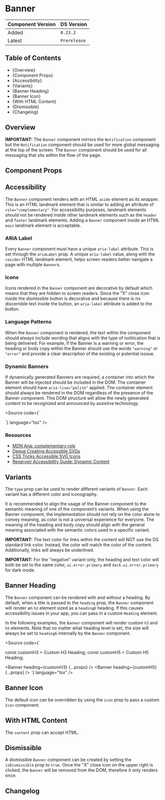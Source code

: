 

<Meta of={BannerStories} />

# Banner

| Component Version | DS Version   |
| ----------------- | ------------ |
| Added             | `0.23.2`     |
| Latest            | `Prerelease` |

## Table of Contents

- {<Link href="#overiew" target="_self">Overview</Link>}
- {<Link href="#component-props" target="_self">Component Props</Link>}
- {<Link href="#accessibility" target="_self">Accessibility</Link>}
- {<Link href="#variants" target="_self">Variants</Link>}
- {<Link href="#banner-heading" target="_self">Banner Heading</Link>}
- {<Link href="#banner-icon" target="_self">Banner Icon</Link>}
- {<Link href="#with-html-content" target="_self">With HTML Content</Link>}
- {<Link href="#dismissible" target="_self">Dismissible</Link>}
- {<Link href="#changelog" target="_self">Changelog</Link>}

## Overview

<Description of={BannerStories} />

**IMPORTANT:** The `Banner` component mirrors the `Notification` component but
the `Notification` component should be used for more global messaging at the top
of the screen. The `Banner` component should be used for all messaging that
sits within the flow of the page.

## Component Props

<Canvas of={BannerStories.WithControls} />

<ArgTypes of={BannerStories.WithControls} />

## Accessibility

The `Banner` component renders with an HTML `aside` element as its
wrapper. This is an HTML landmark element that is similar to adding an attribute
of `role="complementary"`. For accessibility purposes, landmark elements should
not be rendered inside other landmark elements such as the `header` and `footer`
landmark elements. Adding a `Banner` component inside an HTML `main`
landmark element is acceptable.

### ARIA Label

Every `Banner` component must have a unique `aria-label` attribute. This
is set through the `ariaLabel` prop. A unique `aria-label` value, along with the
`<aside>` HTML landmark element, helps screen readers better navigate a page
with multiple `Banner`s.

### Icons

Icons rendered in the `Banner` component are decorative by default which
means that they are hidden to screen readers. Since the "X" close icon inside
the dismissible button is decorative and because there is no discernible text
inside the button, an `aria-label` attribute is added to the button.

### Language Patterns

When the `Banner` component is rendered, the text within the component
should always include wording that aligns with the type of notitication that is
being delivered. For example, if the Banner is a warning or error, the
heading or body copy within the Banner should use the words `"warning"` or
`"error"` and provide a clear description of the existing or potential isssue.

### Dynamic Banners

If dynamically generated Banners are required, a container into which the
Banner will be injected should be included in the DOM. The container
element should have `aria-live="polite"` applied. The container element should
always be rendered in the DOM regardless of the presence of the Banner
component. This DOM structure will allow the newly generated content to be
recognized and announced by assistive technology.

<Source
  code={`
<div aria-live="polite">
  <Banner {...props} />
</div>
`}
  language="tsx"
/>

### Resources

- [MDN Aria: complementary role](https://developer.mozilla.org/en-US/docs/Web/Accessibility/ARIA/Roles/complementary_role)
- [Deque Creating Accessible SVGs](https://www.deque.com/blog/creating-accessible-svgs/)
- [CSS Tricks Accessible SVG Icons](https://css-tricks.com/accessible-svg-icons/)
- [Reservoir Accessibility Guide: Dynamic Content](..?path=/docs/accessibility-guide-dynamic-content--docs)

## Variants

The `type` prop can be used to render different variants of `Banner`. Each
variant has a different color and iconography.

It is recommended to align the usage of the Banner component to the semantic
meaning of one of the component’s variants. When using the Banner component,
the implementation should not rely on the color alone to convey meaning, as
color is not a universal experience for everyone. The meaning of the heading
and body copy should align with the general meaning associated with the semantic
colors used in a specific variant.

**IMPORTANT:** The text color for links within the content will NOT use the
DS standard link color. Instead, the color will match the color of the content.
Additionally, links will always be underlined.

**IMPORTANT:** For the "negative" variant only, the heading and text color will
both be set to the same color, `ui.error.primary` and `dark.ui.error.primary`
for dark mode.

<Canvas of={BannerStories.TypeVariants} />

## Banner Heading

The `Banner` component can be rendered with and without a heading. By
default, when a title is passed to the `heading` prop, the
`Banner` component will render an `h2` element sized as a `heading6`
heading. If this causes accessibility issues in your app, you can pass in a
custom `Heading` element.

In the following examples, the `Banner` component will render custom `h3`
and `h5` elements. Note that no matter what heading level is set, the size will
always be set to `heading6` internally by the `Banner` component.

<Source
  code={`

const customH3 = <Heading level="h3">Custom H3 Heading</Heading>;
const customH5 = <Heading level="h5">Custom H5 Heading</Heading>;

<Banner heading={customH3} {...props} />
<Banner heading={customH5} {...props} />
`} language="tsx" />

<Canvas of={BannerStories.CustomBannerHeading} />

## Banner Icon

The default icon can be overridden by using the `icon` prop to pass a
custom `Icon` component.

<Canvas of={BannerStories.CustomBannerIcon} />

## With HTML Content

The `content` prop can accept HTML.

<Canvas of={BannerStories.HTMLContent} />

## Dismissible

A dismissible `Banner` component can be created by setting the
`isDismissible` prop to `true`. Once the "X" close icon on the upper right is
clicked, the `Banner` will be removed from the DOM, therefore it only
renders once.

<Canvas of={BannerStories.Dismissible} />

## Changelog

<ComponentChangelogTable changelogData={changelogData} />
